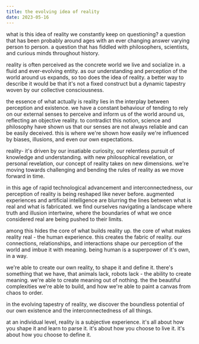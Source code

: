 ```yaml
---
title: the evolving idea of reality
date: 2023-05-16
---
```


what is this idea of reality we constantly keep on questioning? a question that has been probably around ages with an ever changing
answer varying person to person. a question that has fiddled with philosophers, scientists, and curious minds throughout history.

reality is often perceived as the concrete world we live and socialize in. a fluid and ever-evolving entity. as our understanding and
perception of the world around us expands, so too does the idea of reality. a better way to describe it would be that it's not a fixed
construct but a dynamic tapestry woven by our collective consciousness.

the essence of what actually is reality lies in the interplay between perception and existence. we have a constant behaviour of tending
to rely on our external senses to perceive and inform us of the world around us, reflecting an objective reality. to contradict this
notion, science and philosophy have shown us that our senses are not always reliable and can be easily deceived. this is where we're
shown how easily we're influenced by biases, illusions, and even our own expectations.

reality- it's driven by our insatiable curiosity, our relentless pursuit of knowledge and understanding. with new philosophical
revelation, or personal revelation, our concept of reality takes on new dimensions. we're moving towards challenging and bending
the rules of reality as we move forward in time.

in this age of rapid technological advancement and interconnectedness, our perception of reality is being reshaped like never before.
augmented experiences and artificial intelligence are blurring the lines between what is real and what is fabricated. we find ourselves
navigating a landscape where truth and illusion intertwine, where the boundaries of what we once considered real are being pushed to
their limits.

among this hides the core of what builds reality up. the core of what makes reality real - the human experience. this creates the
fabric of reality. our connections, relationships, and interactions shape our perception of the world and imbue it with meaning.
being human is a superpower of it's own, in a way.

we're able to create our own reality, to shape it and define it. there's something
that we have, that animals lack, robots lack - the ability to create meaning. we're able to create meaning out of nothing. the
the beautiful complexities we're able to build, and how we're able to paint a canvas from chaos to order.

in the evolving tapestry of reality, we discover the boundless potential of our own existence and the interconnectedness of all things.

at an individual level, reality is a subjective experience. it's all about how you shape it and learn to parse it. it's about how you
choose to live it. it's about how you choose to define it.
